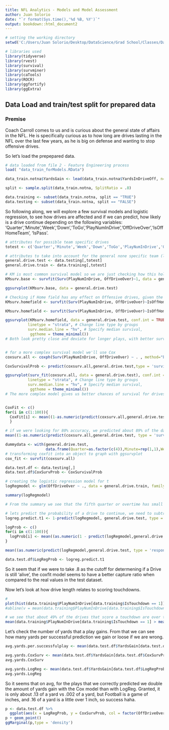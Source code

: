 ```yaml
---
title: NFL Analytics - Models and Model Assessment
author: Juan Solorio
date: "`r format(Sys.time(),'%d %B, %Y')`"
output: bookdown::html_document2
---
```


```r
# setting the working directory
setwd('C:/Users/Juan Solorio/Desktop/DataScience/Grad School/Classes/Data 598C/Data-598C-wi2020/')
```

```r
# libraries used
library(tidyverse)
library(rvest)
library(survival)
library(survminer)
library(caTools)
library(ROCR)
library(ggfortify)
library(ggExtra)

```
## Data Load and train/test split for prepared data

### Premise
Coach Carroll comes to us and is curious about the general state of affairs in the NFL. He is specifically curious as to how long are drives lasting in the NFL over the last few years, as he is big on defense and wanting to stop offensive drives.

So let's load the prepepared data.
```r
# data loaded from file 2 - Feature Engineering process
load( "data_train_forModels.RData")

data_train.notna$YardsGain <- lead(data_train.notna$YardsInDriveOff, n=1)

split <- sample.split(data_train.notna, SplitRatio = .8)

data.training <- subset(data_train.notna, split == "TRUE")
data.testing <- subset(data_train.notna, split == "FALSE")
```

So following along, we will explore a few survival models and logistic regression, to see how drives are affected and if we can predict, how likely is a drive continue depending on the following variables: 'Quarter','Minute','Week','Down','ToGo','PlayNumInDrive','OffDriveOver','IsOffHomeTeam', 'IsPass'.

```r
# attributes for possible team specific drives
totest <- c('Quarter','Minute','Week','Down','ToGo','PlayNumInDrive','OffDriveOver','IsOffHomeTeam', 'IsPass')

# attributes to take into account for the general none specific team (league avg)
general.drive.test <- data.testing[,totest]
general.drive.train <- data.training[,totest]

# KM is most common survival model so we are just checking how this holds for the general premise.
KMsurv.base <- survfit(Surv(PlayNumInDrive, OffDriveOver)~1, data = general.drive.train)

ggsurvplot(KMsurv.base, data = general.drive.test)

# Checking if Home field has any effect on Offensive drives, given the 12th man in seattle might be something to consider for coach. So for the general team
KMsurv.homefield <- survfit(Surv(PlayNumInDrive, OffDriveOver)~IsOffHomeTeam, data = general.drive.train)

KMsurv.homefield <- survfit(Surv(PlayNumInDrive, OffDriveOver)~IsOffHomeTeam, data = general.drive.train)

ggsurvplot(KMsurv.homefield, data = general.drive.test, conf.int = TRUE, legend.labs=c("Away Team", "Home Team"),
          linetype = "strata", # Change line type by groups
          surv.median.line = "hv", # Specify median survival,
           ggtheme = theme_minimal())
# Both look pretty close and deviate for longer plays, with better survival for away team.


# for a more complex survival model we'll use Cox
coxsurv.all <- coxph(Surv(PlayNumInDrive, OffDriveOver) ~ . , method="breslow", data = general.drive.train)

CoxSurvivalProb <- predict(coxsurv.all,general.drive.test,type = 'survival')

ggsurvplot(surv_fit(coxsurv.all, data = general.drive.test), conf.int = TRUE,
          linetype = "strata", # Change line type by groups
          surv.median.line = "hv", # Specify median survival,
           ggtheme = theme_minimal())
# The more complex model gives us better chances of survival for drives


CoxFit <- c() 
for(i in c(1:100)){
  CoxFit[i] <- mean((1-as.numeric(predict(coxsurv.all,general.drive.test, type = 'survival') > i/100)) == general.drive.test$OffDriveOver,na.rm = T)
  }

# if we were looking for 80% accuracy, we predicted about 89% of the data correctly in our test data
mean((1-as.numeric(predict(coxsurv.all,general.drive.test, type = 'survival') > .8)) == general.drive.test$OffDriveOver,na.rm = T)

dummydata <- with(general.drive.test,
                  data.frame(Quarter=as.factor(c(4)),Minute=rep(1,1),Week=rep(15,1),Down =rep(as.factor(2),1),ToGo=rep(1,1),IsOffHomeTeam=rep('Home',1), IsPass=rep(as.factor(0),1), PlayNumInDrive=9))
# transforming coxfit into an object to graph with ggsurvplot
cox_fit <- survfit(coxsurv.all)

data.test.df <- data.testing[,]
data.test.df$CoxSurvProb <- CoxSurvivalProb

```

```r
# creating the logistic regression model for t
logRegmodel <- glm(OffDriveOver ~ ., data = general.drive.train, family = 'binomial')

summary(logRegmodel)

# From the summary we see that the fifth quarter or overtime has small P value, and that home field has the least of the p values for the variables that show significance

# lets predict the probability of a drive to continue, we need to subtract from 1 as this is showing low values for a drive being equal to 1 signalling drive ending
logreg.predict.t1 <- 1-predict(logRegmodel, general.drive.test, type = 'response')

logProb <- c()
for(i in c(1:100)){
  logProb[i] <- mean((as.numeric(1 - predict(logRegmodel,general.drive.test, type = 'response') > i/100)) == general.drive.test$OffDriveOver,na.rm = T)
}

mean((as.numeric(predict(logRegmodel,general.drive.test, type = 'response') > .8)) == general.drive.test$OffDriveOver,na.rm = T)

data.test.df$LogRegProb <- logreg.predict.t1

```

So it seem that if we were to take .8 as the cutoff for determening if a Drive is still 'alive', the coxfit model seems to have a better capture ratio when compared to the real values in the test dataset. 

Now let's look at how drive length relates to scoring touchdowns.
```r
# 
plot(hist(data.training$PlayNumInDrive[data.training$IsTouchdown == 1]), main = 'Touchdown Scoring Drives', xlab = 'Number of plays in drive')
#abline(v = mean(data.training$PlayNumInDrive[data.training$IsTouchdown == 1]))

# we see that about 49% of the drives that score a touchdown are over the mean of 7 plays in a drive
mean(data.training$PlayNumInDrive[data.training$IsTouchdown == 1] > mean(data.training$PlayNumInDrive[data.training$IsTouchdown == 1]))

```

Let's check the number of yards that a play gains. From that we can see how many yards per successful prediction we gain or loose if we are wrong.
```r

avg.yards.per.successfulplay <- mean(data.test.df$YardsGain[data.test.df$OffDriveOver == 0], na.rm = T)

avg.yards.CoxSurv <- mean(data.test.df$YardsGain[data.test.df$CoxSurvProb > .8], na.rm = T)
avg.yards.CoxSurv

avg.yards.LogReg <- mean(data.test.df$YardsGain[data.test.df$LogRegProb > .8], na.rm = T)
avg.yards.LogReg
```

So it seems that on avg, for the plays that we correctly predicted we double the amount of yards gain with the Cox model than with LogReg. Granted, it is only about .13 of a yard vs .002 of a yard, but Football is a game of inches, and .16 of a yard is a little over 1 inch, so success haha.

```r
p <- data.test.df %>%
  ggplot(aes(x = LogRegProb, y = CoxSurvProb, col = factor(OffDriveOver), alpha = 0.5))
p + geom_point()
ggMarginal(p,type = 'density')

```